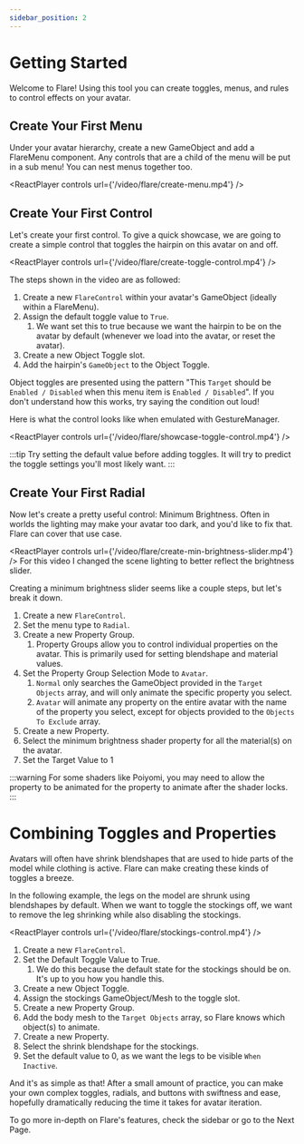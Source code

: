 ```yaml
---
sidebar_position: 2
---
```



# Getting Started

Welcome to Flare! Using this tool you can create toggles, menus, and rules to control effects on your avatar.

## Create Your First Menu

Under your avatar hierarchy, create a new GameObject and add a FlareMenu component. Any controls that are a child of
the menu will be put in a sub menu! You can nest menus together too.

<ReactPlayer controls url={'/video/flare/create-menu.mp4'} />

## Create Your First Control

Let's create your first control. To give a quick showcase, we are going to create a simple control
that toggles the hairpin on this avatar on and off.

<ReactPlayer controls url={'/video/flare/create-toggle-control.mp4'} />

The steps shown in the video are as followed:
1. Create a new `FlareControl` within your avatar's GameObject (ideally within a FlareMenu).
2. Assign the default toggle value to `True`.
    1. We want set this to true because we want the hairpin to be on the avatar by default (whenever we load into the
    avatar, or reset the avatar).
3. Create a new Object Toggle slot.
4. Add the hairpin's `GameObject` to the Object Toggle.

Object toggles are presented using the pattern "This `Target` should be `Enabled / Disabled` when this
menu item is `Enabled / Disabled`". If you don't understand how this works, try saying the condition out loud!

Here is what the control looks like when emulated with GestureManager.

<ReactPlayer controls url={'/video/flare/showcase-toggle-control.mp4'} />

:::tip
Try setting the default value before adding toggles. It will try to predict the toggle settings you'll most likely want.
:::

## Create Your First Radial

Now let's create a pretty useful control: Minimum Brightness. Often in worlds the lighting may make your avatar too
dark, and you'd like to fix that. Flare can cover that use case.

<ReactPlayer controls url={'/video/flare/create-min-brightness-slider.mp4'} />
For this video I changed the scene lighting to better reflect the brightness slider.

Creating a minimum brightness slider seems like a couple steps, but let's break it down.
1. Create a new `FlareControl`.
2. Set the menu type to `Radial`.
3. Create a new Property Group.
    1. Property Groups allow you to control individual properties on the avatar. This is primarily used for setting
    blendshape and material values.
4. Set the Property Group Selection Mode to `Avatar`.
    1. `Normal` only searches the GameObject provided in the `Target Objects` array, and will only animate the specific
    property you select.
    2. `Avatar` will animate any property on the entire avatar with the name of the property you select, except for
    objects provided to the `Objects To Exclude` array.
5. Create a new Property.
6. Select the minimum brightness shader property for all the material(s) on the avatar.
7. Set the Target Value to 1

:::warning
For some shaders like Poiyomi, you may need to allow the property to be animated for the property to animate after
the shader locks.
:::

# Combining Toggles and Properties
Avatars will often have shrink blendshapes that are used to hide parts of the model while clothing is active. Flare can
make creating these kinds of toggles a breeze.

In the following example, the legs on the model are shrunk using blendshapes by default. When we want to toggle the
stockings off, we want to remove the leg shrinking while also disabling the stockings.

<ReactPlayer controls url={'/video/flare/stockings-control.mp4'} />

1. Create a new `FlareControl`.
2. Set the Default Toggle Value to True.
    1. We do this because the default state for the stockings should be on. It's up to you how you handle this.
3. Create a new Object Toggle.
4. Assign the stockings GameObject/Mesh to the toggle slot.
5. Create a new Property Group.
6. Add the body mesh to the `Target Objects` array, so Flare knows which object(s) to animate.
7. Create a new Property.
8. Select the shrink blendshape for the stockings.
9. Set the default value to 0, as we want the legs to be visible `When Inactive`.

And it's as simple as that! After a small amount of practice, you can make your own complex toggles, radials,
and buttons with swiftness and ease, hopefully dramatically reducing the time it takes for avatar iteration.

To go more in-depth on Flare's features, check the sidebar or go to the Next Page.